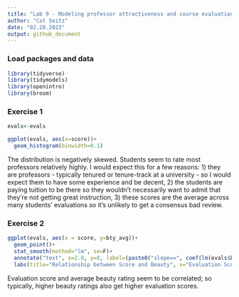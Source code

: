 ```yaml
---
title: "Lab 9 - Modeling professor attractiveness and course evaluations"
author: "Cat Seitz"
date: "02.28.2023"
output: github_document
---
```


### Load packages and data

```r
library(tidyverse) 
library(tidymodels)
library(openintro)
library(broom)
```

### Exercise 1

```r

evals<-evals

ggplot(evals, aes(x=score))+
  geom_histogram(binwidth=0.1)

```

The distribution is negatively skewed. Students seem to rate most professors relatively highly. I would expect this for a few reasons: 1) they are professors - typically tenured or tenure-track at a university - so I would expect them to have some experience and be decent, 2) the students are paying tuition to be there so they wouldn't necessarily want to admit that they're not getting great instruction, 3) these scores are the average across many students' evaluations so it's unlikely to get a consensus bad review. 


### Exercise 2

```r

ggplot(evals, aes(x = score, y=bty_avg))+
  geom_point()+
  stat_smooth(method="lm", se=F)+
  annotate("text", x=2.8, y=8, label=(paste0("slope==", coef(lm(evals$bty_avg~evals$score))[2])), parse=TRUE)+
  labs(title="Relationship between Score and Beauty", x="Evaluation Score", y="Average Beauty Rating")

```

Evaluation score and average beauty rating seem to be correlated; so typically, higher beauty ratings also get higher evaluation scores. 





























































